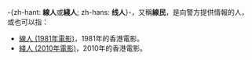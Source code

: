 -{zh-hant: '''線人'''或'''綫人'''; zh-hans: '''线人'''}-，又稱'''線民'''，是向警方提供情報的人，或也可以指：
*[[線人_(1981年電影)|線人 (1981年電影)]]，1981年的香港電影。
*[[綫人_(2010年電影)|綫人 (2010年電影)]]，2010年的香港電影。
{{disambig|CAT=二字作品消歧义}}